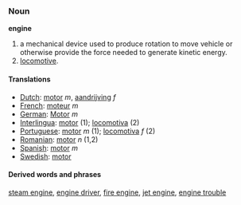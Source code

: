 === Noun ===

'''engine'''

#a mechanical device used to produce rotation to move vehicle or otherwise provide the force needed to generate kinetic energy.
#[[locomotive]].

==== Translations ====
*[[Dutch]]: [[motor]] ''m'', [[aandrijving]] ''f''
*[[French]]: [[moteur]] ''m''
*[[German]]: [[Motor]] ''m''
*[[Interlingua]]: [[motor]] (1); [[locomotiva]] (2)
*[[Portuguese]]: [[motor]] ''m'' (1); [[locomotiva]] ''f'' (2)
*[[Romanian]]: [[motor]] ''n'' (1,2)
*[[Spanish]]: [[motor]] ''m''
*[[Swedish]]: [[motor]]

==== Derived words and phrases ====
[[steam engine]], [[engine driver]], [[fire engine]], [[jet engine]], [[engine trouble]]